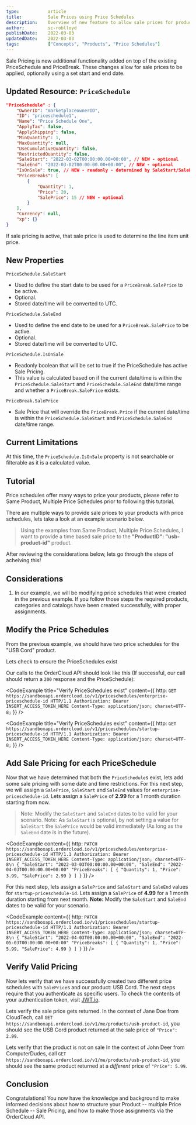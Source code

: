 ```yaml
---
type:           article
title:          Sale Prices using Price Schedules
description:    Overview of new feature to allow sale prices for products. Price schedules can be used to provide sale pricing while optionally using a date/time range to control the application of the sale price.
author:         sc-roblloyd
publishDate:    2022-03-03
updatedDate:    2022-03-03
tags:           ["Concepts", "Products", "Price Schedules"]
---
```


Sale Pricing is new additional functionality added on top of the existing PriceSchedule and PriceBreak. These changes allow for sale prices to be applied, optionally using a set start and end date. 

## Updated Resource: `PriceSchedule`

```json
"PriceSchedule" : {
	"OwnerID": "marketplaceownerID",
	"ID": "priceschedule1",
	"Name": "Price Schedule One",
	"ApplyTax": false,
	"ApplyShipping": false,
	"MinQuantity": 1,
	"MaxQuantity": null,
	"UseCumulativeQuantity": false,
	"RestrictedQuantity": false,
	"SaleStart": "2022-03-02T00:00:00.00+00:00", // NEW - optional
	"SaleEnd": "2022-03-02T00:00:00.00+00:00", // NEW - optional
	"IsOnSale": true, // NEW - readonly - determined by SaleStart/SaleEnd date OR existance of PriceBreak.SalePrice
	"PriceBreaks": [
		{
			"Quantity": 1,
			"Price": 20,
			"SalePrice": 15 // NEW - optional
		}
	],
	"Currency": null,
	"xp": {}
}
```
If sale pricing is active, that sale price is used to determine the line item unit price.

## New Properties

`PriceSchedule.SaleStart`
- Used to define the start date to be used for a `PriceBreak.SalePrice` to be active.
- Optional.
- Stored date/time will be converted to UTC.

`PriceSchedule.SaleEnd`
- Used to define the end date to be used for a `PriceBreak.SalePrice` to be active.
- Optional.
- Stored date/time will be converted to UTC.

`PriceSchedule.IsOnSale`
- Readonly boolean that will be set to true if the PriceSchedule has active Sale Pricing.
- This value is calculated based on if the current date/time is within the `PriceSchedule.SaleStart` and `PriceSchedule.SaleEnd` date/time range and whether a `PriceBreak.SalePrice` exists.

`PriceBreak.SalePrice`
- Sale Price that will override the `PriceBreak.Price` if the current date/time is within the `PriceSchedule.SaleStart` and `PriceSchedule.SaleEnd` date/time range.

## Current Limitations

At this time, the `PriceSchedule.IsOnSale` property is not searchable or filterable as it is a calculated value.

## Tutorial

Price schedules offer many ways to price your products, please refer to <Link to="knowledge-base/same-product-multiple-price-schedules">Same Product, Multiple Price Schedules</Link> prior to following this tutorial. 

There are multiple ways to provide sale prices to your products with price schedules, lets take a look at an example scenario below.

> Using the examples from <Link to="knowledge-base/same-product-multiple-price-schedules">Same Product, Multiple Price Schedules</Link>, I want to provide a time based sale price to the **"ProductID": "usb-product-id"** product.

After reviewing the considerations below, lets go through the steps of acheiving this!

## Considerations

1. In our example, we will be modifying price schedules that were created in the previous example. If you follow those steps the required products, categories and catalogs have been created successfully, with proper assignments.

## Modify the Price Schedules

From the previous example, we should have two price schedules for the "USB Cord" product.

Lets check to ensure the PriceSchedules exist

Our calls to the OrderCloud API should look like this (If successful, our call should return a `200` response and the PriceSchedule):

<CodeExample
  title="Verify PriceSchedules exist"
  content={{
    http: `GET https://sandboxapi.ordercloud.io/v1/priceschedules/enterprise-priceschedule-id HTTP/1.1
Authorization: Bearer INSERT_ACCESS_TOKEN_HERE
Content-Type: application/json; charset=UTF-8;`
}}
/>

<CodeExample
  title="Verify PriceSchedules exist"
  content={{
    http: `GET https://sandboxapi.ordercloud.io/v1/priceschedules/startup-priceschedule-id HTTP/1.1
Authorization: Bearer INSERT_ACCESS_TOKEN_HERE
Content-Type: application/json; charset=UTF-8;`
}}
/>

## Add Sale Pricing for each PriceSchedule

Now that we have determined that both the `PriceSchedule`s exist, lets add some sale pricing with some date and time restrictions.
For this next step, we will assign a `SalePrice`, `SaleStart` and `SaleEnd` values for `enterprise-priceschedule-id`.
Lets assign a `SalePrice` of **2.99** for a 1 month duration starting from now.
> Note: Modify the `SaleStart` and `SaleEnd` dates to be valid for your scenario.
> Note: As `SaleStart` is optional, by not setting a value for `SaleStart` the `SalePrice` would be valid immediately (As long as the `SaleEnd` date is in the future).

<CodeExample
  content={{
    http: `PATCH https://sandboxapi.ordercloud.io/v1/priceschedules/enterprise-priceschedule-id HTTP/1.1
Authorization: Bearer INSERT_ACCESS_TOKEN_HERE
Content-Type: application/json; charset=UTF-8\n
{
  "SaleStart": "2022-03-03T00:00:00.00+00:00",
  "SaleEnd": "2022-04-03T00:00:00.00+00:00"
  "PriceBreaks": [
    {
      "Quantity": 1,
      "Price": 3.99,
      "SalePrice": 2.99
    }
  ]
}`
}}
/>

For this next step, lets assign a `SalePrice` and `SaleStart` and `SaleEnd` values for `startup-priceschedule-id`.
Lets assign a `SalePrice` of **4.99** for a 1 month duration starting from next month.
**Note:** Modify the `SaleStart` and `SaleEnd` dates to be valid for your scenario.

<CodeExample
  content={{
    http: `PATCH https://sandboxapi.ordercloud.io/v1/priceschedules/startup-priceschedule-id HTTP/1.1
Authorization: Bearer INSERT_ACCESS_TOKEN_HERE
Content-Type: application/json; charset=UTF-8\n
{
  "SaleStart": "2022-04-03T00:00:00.00+00:00",
  "SaleEnd": "2022-05-03T00:00:00.00+00:00"
  "PriceBreaks": [
    {
      "Quantity": 1,
      "Price": 5.99,
      "SalePrice": 4.99
    }
  ]
}`
}}
/>

## Verify Valid Pricing

Now lets verify that we have successfully created two different price schedules with `SalePrice`s and our product: USB Cord.
The next steps require that you authenticate as specific users.  To check the contents of your authentication token, visit [JWT.io](https://jwt.io).

Lets verify the sale price gets returned.
In the context of Jane Doe from CloudTech, call `GET https://sandboxapi.ordercloud.io/v1/me/products/usb-product-id`, you should see the USB Cord product returned at the sale price of `"Price": 2.99`.

Lets verify that the product is not on sale
In the context of John Deer from ComputerDudes, call `GET https://sandboxapi.ordercloud.io/v1/me/products/usb-product-id`, you should see the same product returned at a _different_ price of `"Price": 5.99`.


## Conclusion

Congratulations!  You now have the knowledge and background to make informed decisions about how to structure your Product -- multiple Price Schedule -- Sale Pricing, and how to make those assignments via the OrderCloud API.

